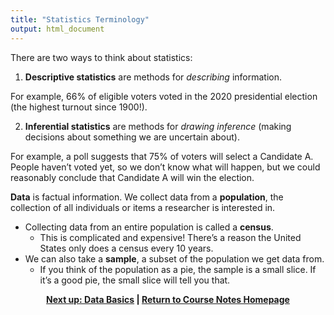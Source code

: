 ```yaml
---
title: "Statistics Terminology"
output: html_document
---
```


There are two ways to think about statistics:

1. **Descriptive statistics** are methods for *describing* information.

For example, 66% of eligible voters voted in the 2020 presidential election (the highest turnout since 1900!).

2. **Inferential statistics** are methods for *drawing inference* (making decisions about something we are uncertain about).

For example, a poll suggests that 75% of voters will select a Candidate A. People haven't voted yet, so we don't know what will happen, but we could reasonably conclude that Candidate A will win the election.

**Data** is factual information. We collect data from a **population**, the collection of all individuals or items a researcher is interested in.

- Collecting data from an entire population is called a **census**.
  - This is complicated and expensive! There's a reason the United States only does a census every 10 years.
- We can also take a **sample**, a subset of the population we get data from.
  - If you think of the population as a pie, the sample is a small slice. If it's a good pie, the small slice will tell you that.

<center><b> <a href="https://lgpcappiello.github.io/teaching/IntroStats/descriptives/databasics.html">Next up: Data Basics</a> | <a href="https://lgpcappiello.github.io/teaching/IntroStats">Return to Course Notes Homepage</a> </center></b>
